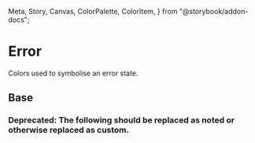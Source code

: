   Meta,
  Story,
  Canvas,
  ColorPalette,
  ColorItem,
} from "@storybook/addon-docs";

<Meta title="Theme/Palettes/Error" />

# Error

Colors used to symbolise an error state.

## Base

<ColorContainer className="paletteContainer">
  <ColorPalette className="docs">
    <ColorItem
      title="Border"
      subtitle="--salt-palette-error-border"
      colors={{
        "--salt-palette-error-border": "var(--salt-palette-error-border)",
      }}
    />
    <ColorItem
      title="Foreground"
      subtitle="--salt-palette-error-foreground"
      colors={{
        "--salt-palette-error-foreground":
          "var(--salt-palette-error-foreground)",
      }}
    />
    <ColorItem
      title="Background"
      subtitle="--salt-palette-error-background"
      colors={{
        "--salt-palette-error-background":
          "var(--salt-palette-error-background)",
      }}
    />
    <ColorItem
      title="Background (selected)"
      subtitle="--salt-palette-error-background-selected"
      colors={{
        "--salt-palette-error-background-selected":
          "var(--salt-palette-error-background-selected)",
      }}
    />
  </ColorPalette>
</ColorContainer>

### **Deprecated:** The following should be replaced as noted or otherwise replaced as custom.

<Canvas>
  <DocGrid withNotes>
    <ColorBlock
      colorVar="--salt-palette-error-background-emphasize"
      replacementToken="--salt-palette-error-background"
    />
    <ColorBlock
      colorVar="--salt-palette-error-foreground-disabled"
      replacementToken="#E32B16B3"
    />
    <ColorBlock
      colorVar="--salt-palette-error-border-disabled"
      replacementToken="#E32B1666"
    />
  </DocGrid>
</Canvas>
